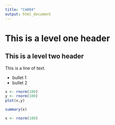 ```yaml
---
title: "Cm004"
output: html_document 
---
```

# This is a level one header

## This is a level two header

This is a line of text. 

- bullet 1
- bullet 2

```r
x <- rnorm(100)
y <- rnorm(100)
plot(x,y)
```

```r
summary(x)
```
```r
x <- rnorm(100)
```

